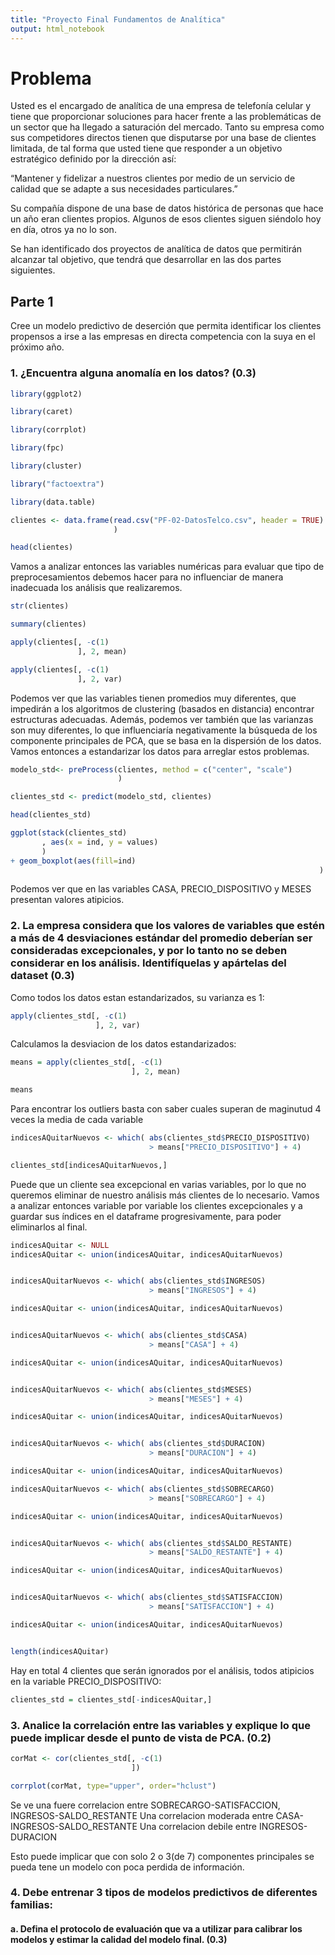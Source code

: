 ```yaml
---
title: "Proyecto Final Fundamentos de Analítica"
output: html_notebook
---
```


# Problema

Usted es el encargado de analítica de una empresa de telefonía celular y tiene que proporcionar soluciones para hacer frente a las problemáticas de un sector que ha llegado a saturación del mercado. Tanto su empresa como sus competidores directos tienen que disputarse por una base de clientes limitada, de tal forma que usted tiene que responder a un objetivo estratégico definido por la dirección así: 

“Mantener y fidelizar a nuestros clientes por medio de un servicio de calidad que se adapte a sus necesidades particulares.”

Su compañía dispone de una base de datos histórica de personas que hace un año eran clientes propios. Algunos de esos clientes siguen siéndolo hoy en día, otros ya no lo son.

Se han identificado dos proyectos de analítica de datos que permitirán alcanzar tal objetivo, que tendrá que desarrollar en las dos partes siguientes. 


## Parte 1

Cree un modelo predictivo de deserción que permita identificar los clientes propensos a irse a las empresas en directa competencia con la suya en el próximo año.

### 1. ¿Encuentra alguna anomalía en los datos? (0.3)



```r
library(ggplot2)

library(caret)

library(corrplot)

library(fpc)

library(cluster)

library("factoextra")

library(data.table)

```

```r
clientes <- data.frame(read.csv("PF-02-DatosTelco.csv", header = TRUE)
                       )

head(clientes)

```

Vamos a analizar entonces las variables numéricas para evaluar que tipo de preprocesamientos debemos hacer para no influenciar de manera inadecuada los análisis que realizaremos.
```r
str(clientes)

summary(clientes)

apply(clientes[, -c(1)
               ], 2, mean)

apply(clientes[, -c(1)
               ], 2, var)

```

Podemos ver que las variables tienen promedios muy diferentes, que impedirán a los algoritmos de clustering (basados en distancia)
encontrar estructuras adecuadas. Además, podemos ver también que las varianzas son muy diferentes, lo que influenciaría negativamente la búsqueda de los componente principales de PCA, que se basa en la dispersión de los datos. Vamos entonces a estandarizar los datos para arreglar estos problemas.

```r
modelo_std<- preProcess(clientes, method = c("center", "scale")
                        )

clientes_std <- predict(modelo_std, clientes)

head(clientes_std)

```


```r
ggplot(stack(clientes_std)
       , aes(x = ind, y = values)
       )
+ geom_boxplot(aes(fill=ind)
                                                                     )

```
Podemos ver que en las variables CASA, PRECIO_DISPOSITIVO y MESES presentan valores atipicios.

### 2. La empresa considera que los valores de variables que estén a más de 4 desviaciones estándar del promedio deberían ser consideradas excepcionales, y por lo tanto no se deben considerar en los análisis. Identifíquelas y apártelas del dataset (0.3)


Como todos los datos estan estandarizados, su varianza es 1:

```r
apply(clientes_std[, -c(1)
                   ], 2, var)

```

Calculamos la desviacion de los datos estandarizados:
```r
means = apply(clientes_std[, -c(1)
                           ], 2, mean)

means
```

Para encontrar los outliers basta con saber cuales superan de maginutud 4 veces la media de cada variable

```r
indicesAQuitarNuevos <- which( abs(clientes_std$PRECIO_DISPOSITIVO)
                               > means["PRECIO_DISPOSITIVO"] + 4)

clientes_std[indicesAQuitarNuevos,]
```

Puede que un cliente sea excepcional en varias variables, por lo que no queremos eliminar de nuestro análisis más clientes de lo necesario. Vamos a analizar entonces variable por variable los clientes excepcionales y a guardar sus índices en el dataframe progresivamente, para poder eliminarlos al final.


```r
indicesAQuitar <- NULL 
indicesAQuitar <- union(indicesAQuitar, indicesAQuitarNuevos)


indicesAQuitarNuevos <- which( abs(clientes_std$INGRESOS)
                               > means["INGRESOS"] + 4)

indicesAQuitar <- union(indicesAQuitar, indicesAQuitarNuevos)


indicesAQuitarNuevos <- which( abs(clientes_std$CASA)
                               > means["CASA"] + 4)

indicesAQuitar <- union(indicesAQuitar, indicesAQuitarNuevos)


indicesAQuitarNuevos <- which( abs(clientes_std$MESES)
                               > means["MESES"] + 4)

indicesAQuitar <- union(indicesAQuitar, indicesAQuitarNuevos)


indicesAQuitarNuevos <- which( abs(clientes_std$DURACION)
                               > means["DURACION"] + 4)

indicesAQuitar <- union(indicesAQuitar, indicesAQuitarNuevos)

indicesAQuitarNuevos <- which( abs(clientes_std$SOBRECARGO)
                               > means["SOBRECARGO"] + 4)

indicesAQuitar <- union(indicesAQuitar, indicesAQuitarNuevos)


indicesAQuitarNuevos <- which( abs(clientes_std$SALDO_RESTANTE)
                               > means["SALDO_RESTANTE"] + 4)

indicesAQuitar <- union(indicesAQuitar, indicesAQuitarNuevos)


indicesAQuitarNuevos <- which( abs(clientes_std$SATISFACCION)
                               > means["SATISFACCION"] + 4)

indicesAQuitar <- union(indicesAQuitar, indicesAQuitarNuevos)


length(indicesAQuitar)


```

Hay en total 4 clientes que serán ignorados por el análisis, todos atipicios en la variable PRECIO_DISPOSITIVO:
```r
clientes_std = clientes_std[-indicesAQuitar,]
```


### 3. Analice la correlación entre las variables y explique lo que puede implicar desde el punto de vista de PCA. (0.2)


```r
corMat <- cor(clientes_std[, -c(1)
                           ])

corrplot(corMat, type="upper", order="hclust")

```

Se ve una fuere correlacion entre SOBRECARGO-SATISFACCION, INGRESOS-SALDO_RESTANTE
Una correlacion moderada entre CASA-INGRESOS-SALDO_RESTANTE
Una correlacion debile entre INGRESOS-DURACION

Esto puede implicar que con solo 2 o 3(de 7)
componentes principales se pueda tene un modelo con poca perdida de información.

### 4. Debe entrenar 3 tipos de modelos predictivos de diferentes familias:

#### a. Defina el protocolo de evaluación que va a utilizar para calibrar los modelos y estimar la calidad del modelo final. (0.3)




